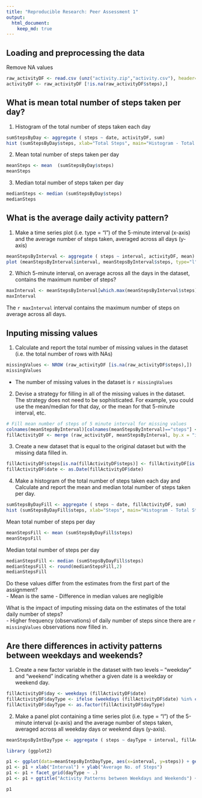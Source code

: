 ```yaml
---
title: "Reproducible Research: Peer Assessment 1"
output: 
  html_document:
    keep_md: true
---
```



## Loading and preprocessing the data
  
Remove NA values
```r
raw_activityDF <- read.csv (unz("activity.zip","activity.csv"), header=TRUE)
activityDF <- raw_activityDF [!is.na(raw_activityDF$steps),]
```


## What is mean total number of steps taken per day?  
1.  Histogram of the total number of steps taken each day
```r
sumStepsByDay <- aggregate ( steps ~ date, activityDF, sum)
hist (sumStepsByDay$steps, xlab="Total Steps", main="Histogram - Total Steps per Day")

```


2.  Mean total number of steps taken per day  
```r
meanSteps <- mean  (sumStepsByDay$steps)
meanSteps
```


3.  Median total number of steps taken per day  
```r
medianSteps <- median (sumStepsByDay$steps)
medianSteps
```
  
  

## What is the average daily activity pattern?
  
1.  Make a time series plot (i.e. type = "l") of the 5-minute interval (x-axis) and the average number of steps taken, averaged across all days (y-axis)
```r

meanStepsByInterval <- aggregate ( steps ~ interval, activityDF, mean)
plot (meanStepsByInterval$interval, meanStepsByInterval$steps, type="l")

```
  
  
2.  Which 5-minute interval, on average across all the days in the dataset, contains the maximum number of steps?

```r
maxInterval <- meanStepsByInterval[which.max(meanStepsByInterval$steps),"interval"]
maxInterval
```
  The `r maxInterval` interval contains the maximum number of steps on average across all days.
  
## Inputing missing values
  
    
1.  Calculate and report the total number of missing values in the dataset (i.e. the total number of rows with NAs)
```r
missingValues <- NROW (raw_activityDF [is.na(raw_activityDF$steps),])
missingValues
```
  
- The number of missing values in the dataset is `r missingValues`
  
2.  Devise a strategy for filling in all of the missing values in the dataset. The strategy does not need to be sophisticated. For example, you could use the mean/median for that day, or the mean for that 5-minute interval, etc.
```r
# Fill mean number of steps of 5 minute interval for missing values
colnames(meanStepsByInterval)[colnames(meanStepsByInterval)=="steps"] <- "AvgSteps"
fillActivityDF <- merge (raw_activityDF, meanStepsByInterval, by.x = "interval", by.y="interval")
```
  
  
3.  Create a new dataset that is equal to the original dataset but with the missing data filled in.
```r

fillActivityDF$steps[is.na(fillActivityDF$steps)] <- fillActivityDF[is.na(fillActivityDF$steps),"AvgSteps"]
fillActivityDF$date <- as.Date(fillActivityDF$date)

```
  
  
4.  Make a histogram of the total number of steps taken each day and Calculate and report the mean and median total number of steps taken per day.  
```r

sumStepsByDayFill <- aggregate ( steps ~ date, fillActivityDF, sum)
hist (sumStepsByDayFill$steps, xlab="Steps", main="Histogram - Total Steps per Day (NAs filled)")  

```


Mean total number of steps per day
```r
meanStepsFill <- mean (sumStepsByDayFill$steps)
meanStepsFill
```
  
  
Median total number of steps per day
```r
medianStepsFill <- median (sumStepsByDayFill$steps)
medianStepsFill <- round(medianStepsFill,2)
medianStepsFill
```
  

Do these values differ from the estimates from the first part of the assignment?  
- Mean is the same
- Difference in median values are negligible

What is the impact of imputing missing data on the estimates of the total daily number of steps?  
- Higher frequency (observations) of daily number of steps since there are `r missingValues` observations now filled in.
  
  
## Are there differences in activity patterns between weekdays and weekends?
  
  
1.  Create a new factor variable in the dataset with two levels -- "weekday" and "weekend" indicating whether a given date is a weekday or weekend day.
```r

fillActivityDF$day <- weekdays (fillActivityDF$date)
fillActivityDF$dayType <- ifelse (weekdays (fillActivityDF$date) %in% c("Saturday","Sunday") ,"weekend","weekday")
fillActivityDF$dayType <- as.factor(fillActivityDF$dayType)

```

2.  Make a panel plot containing a time series plot (i.e. type = "l") of the 5-minute interval (x-axis) and the average number of steps taken, averaged across all weekday days or weekend days (y-axis).

```r

meanStepsByIntDayType <- aggregate ( steps ~ dayType + interval, fillActivityDF, mean)

library (ggplot2)

p1 <- ggplot(data=meanStepsByIntDayType, aes(x=interval, y=steps)) + geom_line()  
p1 <- p1 + xlab("Interval") + ylab("Average No. of Steps") 
p1 <- p1 + facet_grid(dayType ~ .)
p1 <- p1 + ggtitle("Activity Patterns between Weekdays and Weekends") + theme (plot.title=element_text( size=14, face="bold"))    

p1

```
